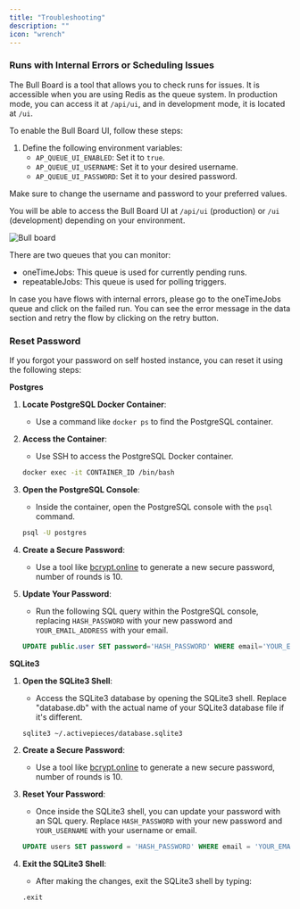 ```yaml
---
title: "Troubleshooting"
description: ""
icon: "wrench"
---
```


### Runs with Internal Errors or Scheduling Issues

The Bull Board is a tool that allows you to check runs for issues.
It is accessible when you are using Redis as the queue system. In production mode, you can access it at `/api/ui`, and in development mode, it is located at `/ui`.

To enable the Bull Board UI, follow these steps:

1. Define the following environment variables:
   - `AP_QUEUE_UI_ENABLED`: Set it to `true`.
   - `AP_QUEUE_UI_USERNAME`: Set it to your desired username.
   - `AP_QUEUE_UI_PASSWORD`: Set it to your desired password.

Make sure to change the username and password to your preferred values.

You will be able to access the Bull Board UI at `/api/ui` (production) or `/ui` (development) depending on your environment.

![Bull board](/resources/screenshots/bullboard-ui.png)

There are two queues that you can monitor:
- oneTimeJobs: This queue is used for currently pending runs.
- repeatableJobs: This queue is used for polling triggers.

In case you have flows with internal errors, please go to the oneTimeJobs queue and click on the failed run. You can see the error message in the data section and retry the flow by clicking on the retry button.

### Reset Password

If you forgot your password on self hosted instance, you can reset it using the following steps:

**Postgres**

1. **Locate PostgreSQL Docker Container**:
   - Use a command like `docker ps` to find the PostgreSQL container.

2. **Access the Container**:
   - Use SSH to access the PostgreSQL Docker container.
   ```bash
   docker exec -it CONTAINER_ID /bin/bash
   ```

3. **Open the PostgreSQL Console**:
   - Inside the container, open the PostgreSQL console with the `psql` command.
   ```bash
   psql -U postgres
   ```

4. **Create a Secure Password**:
   - Use a tool like [bcrypt.online](https://bcrypt.online/) to generate a new secure password, number of rounds is 10.

5. **Update Your Password**:
   - Run the following SQL query within the PostgreSQL console, replacing `HASH_PASSWORD` with your new password and `YOUR_EMAIL_ADDRESS` with your email.
   ```sql
   UPDATE public.user SET password='HASH_PASSWORD' WHERE email='YOUR_EMAIL_ADDRESS';
   ```

**SQLite3**

1. **Open the SQLite3 Shell**:
   - Access the SQLite3 database by opening the SQLite3 shell. Replace "database.db" with the actual name of your SQLite3 database file if it's different.
   ```bash
   sqlite3 ~/.activepieces/database.sqlite3
   ```

2. **Create a Secure Password**:
   - Use a tool like [bcrypt.online](https://bcrypt.online/) to generate a new secure password, number of rounds is 10.


3. **Reset Your Password**:
   - Once inside the SQLite3 shell, you can update your password with an SQL query. Replace `HASH_PASSWORD` with your new password and `YOUR_USERNAME` with your username or email.
   ```sql
   UPDATE users SET password = 'HASH_PASSWORD' WHERE email = 'YOUR_EMAIL_ADDRESS';
   ```

4. **Exit the SQLite3 Shell**:
   - After making the changes, exit the SQLite3 shell by typing:
   ```bash
   .exit
   ```

